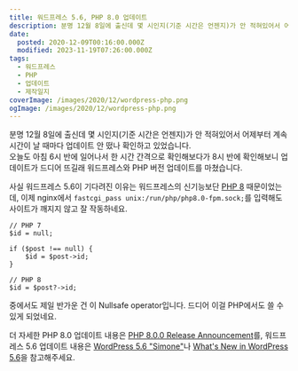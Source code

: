```yaml
---
title: 워드프레스 5.6, PHP 8.0 업데이트
description: 분명 12월 8일에 출신데 몇 시인지(기준 시간은 언젠지)가 안 적혀있어서 어제부터 계속 시간이 날 때마다 업데이트 안 떴나 확인하고 있었습니다.오늘도 아침 6시 반에 일어나서 한 시간 간격으로 확인해보다가 8시 반에 확인해보니 업데이트가 드디어 뜨길래 워드프레스와 PHP 버전 업데이트를 마쳤습니다. 사실 워드프레스 5.6이 기다려진 이유는 워드프레스의 신기능보단 PHP 8 때문이었는데, 이제 nginx에서 fastcgi_pass unix:/run/php/php8.0-fpm.sock;를 입력해도 사이트가
date:
  posted: 2020-12-09T00:16:00.000Z
  modified: 2023-11-19T07:26:00.000Z
tags:
  - 워드프레스
  - PHP
  - 업데이트
  - 제작일지
coverImage: /images/2020/12/wordpress-php.png
ogImage: /images/2020/12/wordpress-php.png
---
```


분명 12월 8일에 출신데 몇 시인지(기준 시간은 언젠지)가 안 적혀있어서 어제부터 계속 시간이 날 때마다 업데이트 안 떴나 확인하고 있었습니다.  
오늘도 아침 6시 반에 일어나서 한 시간 간격으로 확인해보다가 8시 반에 확인해보니 업데이트가 드디어 뜨길래 워드프레스와 PHP 버전 업데이트를 마쳤습니다.

사실 워드프레스 5.6이 기다려진 이유는 워드프레스의 신기능보단 [PHP 8](https://www.php.net/releases/8.0/en.php) 때문이었는데, 이제 nginx에서 `fastcgi_pass unix:/run/php/php8.0-fpm.sock;`를 입력해도 사이트가 깨지지 않고 잘 작동하네요.

```
// PHP 7
$id = null;

if ($post !== null) {
    $id = $post->id;
}

// PHP 8
$id = $post?->id;

```

중에서도 제일 반가운 건 이 Nullsafe operator입니다. 드디어 이걸 PHP에서도 쓸 수 있게 되었네요.

더 자세한 PHP 8.0 업데이트 내용은 [PHP 8.0.0 Release Announcement](https://www.php.net/releases/8.0/en.php)를, 워드프레스 5.6 업데이트 내용은 [WordPress 5.6 "Simone"](https://wordpress.org/news/2020/12/simone/)나 [What's New in WordPress 5.6](https://kinsta.com/blog/wordpress-5-6/)을 참고해주세요.